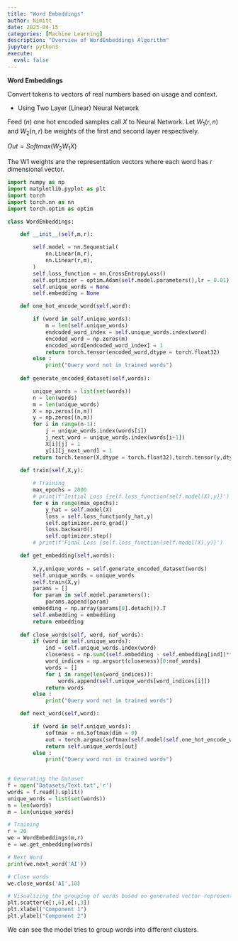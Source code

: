 ```yaml
---
title: "Word Embeddings"
author: Nimitt
date: 2023-04-15
categories: [Machine Learning]
description: "Overview of WordEmbeddings Algorithm"
jupyter: python3
execute:
  eval: false  
---
```

**Word Embeddings**

Convert tokens to vectors of real numbers based on usage and context.

- Using Two Layer (Linear) Neural Network 

Feed $(n)$ one hot encoded samples call $X$  to Neural Network. Let $W_1(r,n)$ and $W_2(n,r)$ be weights of the first and second layer respectively. 

$Out = Softmax(W_{2}W_{1}X)$

The W1 weights are the representation vectors where each word has r dimensional vector.

```python
import numpy as np
import matplotlib.pyplot as plt
import torch
import torch.nn as nn
import torch.optim as optim
```

```python
class WordEmbeddings:

    def __init__(self,m,r):

        self.model = nn.Sequential(
            nn.Linear(m,r),
            nn.Linear(r,m),
        )
        self.loss_function = nn.CrossEntropyLoss()
        self.optimizer = optim.Adam(self.model.parameters(),lr = 0.01)
        self.unique_words = None
        self.embedding = None

    def one_hot_encode_word(self,word):

        if (word in self.unique_words):
            m = len(self.unique_words)
            endcoded_word_index = self.unique_words.index(word)
            encoded_word = np.zeros(m)
            encoded_word[endcoded_word_index] = 1
            return torch.tensor(encoded_word,dtype = torch.float32)
        else :
            print("Query word not in trained words")
    
    def generate_encoded_dataset(self,words):

        unique_words = list(set(words))
        n = len(words)
        m = len(unique_words)
        X = np.zeros((n,m))
        y = np.zeros((n,m))
        for i in range(n-1):
            j = unique_words.index(words[i])
            j_next_word = unique_words.index(words[i+1])
            X[i][j] = 1
            y[i][j_next_word] = 1 
        return torch.tensor(X,dtype = torch.float32),torch.tensor(y,dtype = torch.float32),unique_words
        
    def train(self,X,y):

        # Training
        max_epochs = 2000
        # print(f'Initial Loss {self.loss_function(self.model(X),y)}')
        for e in range(max_epochs):
            y_hat = self.model(X)
            loss = self.loss_function(y_hat,y)
            self.optimizer.zero_grad()
            loss.backward()
            self.optimizer.step() 
        # print(f'Final Loss {self.loss_function(self.model(X),y)}')

    def get_embedding(self,words):
        
        X,y,unique_words = self.generate_encoded_dataset(words)
        self.unique_words = unique_words
        self.train(X,y)
        params = []
        for param in self.model.parameters():
            params.append(param)
        embedding = np.array(params[0].detach()).T
        self.embedding = embedding
        return embedding
    
    def close_words(self, word, nof_words):
        if (word in self.unique_words):
            ind = self.unique_words.index(word)
            closeness = np.sum((self.embedding - self.embedding[ind])**2,axis = 1)
            word_indices = np.argsort(closeness)[0:nof_words]
            words = []
            for i in range(len(word_indices)):
                words.append(self.unique_words[word_indices[i]])
            return words
        else :
            print("Query word not in trained words") 

    def next_word(self,word):

        if (word in self.unique_words):
            softmax = nn.Softmax(dim = 0)
            out = torch.argmax(softmax(self.model(self.one_hot_encode_word(word))).detach())
            return self.unique_words[out] 
        else :
            print("Query word not in trained words") 
            
```

```python
# Generating the Dataset
f = open("Datasets/Text.txt",'r')
words = f.read().split()
unique_words = list(set(words))
n = len(words)
m = len(unique_words)
```

```python
# Training
r = 20
we = WordEmbeddings(m,r)
e = we.get_embedding(words)
```

```python
# Next Word
print(we.next_word('AI'))
```

```python
# Close words
we.close_words('AI',10)
```

```python
# Visualizing the grouping of words based on generated vector representation
plt.scatter(e[:,6],e[:,3])
plt.xlabel("Component 1")
plt.ylabel("Component 2")
```

We can see the model tries to group words into different clusters.

